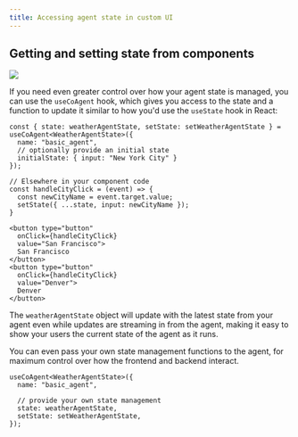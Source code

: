 ```yaml
---
title: Accessing agent state in custom UI
---
```


## Getting and setting state from components

<Frame>
  <img src="/images/coagents/intermediate-state.gif" />
</Frame>

If you need even greater control over how your agent state is managed, you can use the `useCoAgent` hook, which gives you access to the state and a function to update it similar to how you'd use the `useState` hook in React:

```tsx
const { state: weatherAgentState, setState: setWeatherAgentState } = useCoAgent<WeatherAgentState>({
  name: "basic_agent",
  // optionally provide an initial state
  initialState: { input: "New York City" }
});

// Elsewhere in your component code
const handleCityClick = (event) => {
  const newCityName = event.target.value;
  setState({ ...state, input: newCityName });
}

<button type="button" 
  onClick={handleCityClick} 
  value="San Francisco">
  San Francisco
</button>
<button type="button" 
  onClick={handleCityClick} 
  value="Denver">
  Denver
</button>
```

The `weatherAgentState` object will update with the latest state from your agent even while updates are streaming in from the agent, making it easy to show your users the current state of the agent as it runs.

You can even pass your own state management functions to the agent, for maximum control over how the frontend and backend interact.

```tsx
useCoAgent<WeatherAgentState>({
  name: "basic_agent",

  // provide your own state management
  state: weatherAgentState,
  setState: setWeatherAgentState,
});
```